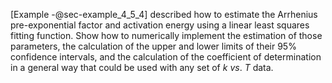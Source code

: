 [Example -@sec-example_4_5_4] described how to estimate the Arrhenius pre-exponential factor and activation energy using a linear least squares fitting function. Show how to numerically implement the estimation of those parameters, the calculation of the upper and lower limits of their 95% confidence intervals, and the calculation of the coefficient of determination in a general way that could be used with any set of $k$ *vs*. $T$ data.
